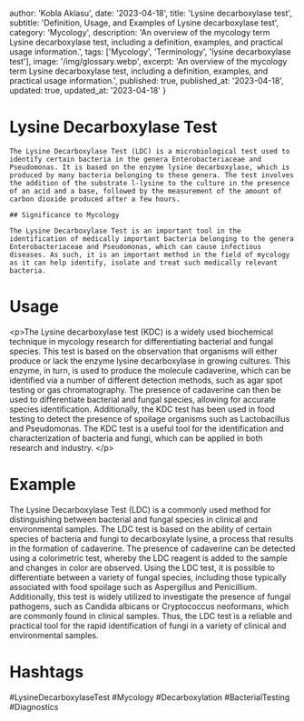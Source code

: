 
  author: 'Kobla Aklasu',
  date: '2023-04-18',
  title: 'Lysine decarboxylase test',
  subtitle: 'Definition, Usage, and Examples of Lysine decarboxylase test',
  category: 'Mycology',
  description: 'An overview of the mycology term Lysine decarboxylase test, including a definition, examples, and practical usage information.',
  tags: ['Mycology', 'Terminology', 'lysine decarboxylase test'],
  image: '/img/glossary.webp',
  excerpt: 'An overview of the mycology term Lysine decarboxylase test, including a definition, examples, and practical usage information.',
  published: true,
  published_at: '2023-04-18',
  updated: true,
  updated_at: '2023-04-18'
}




# Lysine Decarboxylase Test
    
    The Lysine Decarboxylase Test (LDC) is a microbiological test used to identify certain bacteria in the genera Enterobacteriaceae and Pseudomonas. It is based on the enzyme lysine decarboxylase, which is produced by many bacteria belonging to these genera. The test involves the addition of the substrate l-lysine to the culture in the presence of an acid and a base, followed by the measurement of the amount of carbon dioxide produced after a few hours.
    
    ## Significance to Mycology
    
    The Lysine Decarboxylase Test is an important tool in the identification of medically important bacteria belonging to the genera Enterobacteriaceae and Pseudomonas, which can cause infectious diseases. As such, it is an important method in the field of mycology as it can help identify, isolate and treat such medically relevant bacteria.

# Usage

&lt;p&gt;The Lysine decarboxylase test (KDC) is a widely used biochemical technique in mycology research for differentiating bacterial and fungal species. This test is based on the observation that organisms will either produce or lack the enzyme lysine decarboxylase in growing cultures. This enzyme, in turn, is used to produce the molecule cadaverine, which can be identified via a number of different detection methods, such as agar spot testing or gas chromatography. The presence of cadaverine can then be used to differentiate bacterial and fungal species, allowing for accurate species identification. Additionally, the KDC test has been used in food testing to detect the presence of spoilage organisms such as Lactobacillus and Pseudomonas. The KDC test is a useful tool for the identification and characterization of bacteria and fungi, which can be applied in both research and industry. &lt;/p&gt;

# Example

The Lysine Decarboxylase Test (LDC) is a commonly used method for distinguishing between bacterial and fungal species in clinical and environmental samples. The LDC test is based on the ability of certain species of bacteria and fungi to decarboxylate lysine, a process that results in the formation of cadaverine. The presence of cadaverine can be detected using a colorimetric test, whereby the LDC reagent is added to the sample and changes in color are observed. Using the LDC test, it is possible to differentiate between a variety of fungal species, including those typically associated with food spoilage such as Aspergillus and Penicillium. Additionally, this test is widely utilized to investigate the presence of fungal pathogens, such as Candida albicans or Cryptococcus neoformans, which are commonly found in clinical samples. Thus, the LDC test is a reliable and practical tool for the rapid identification of fungi in a variety of clinical and environmental samples.

# Hashtags

#LysineDecarboxylaseTest #Mycology #Decarboxylation #BacterialTesting #Diagnostics

